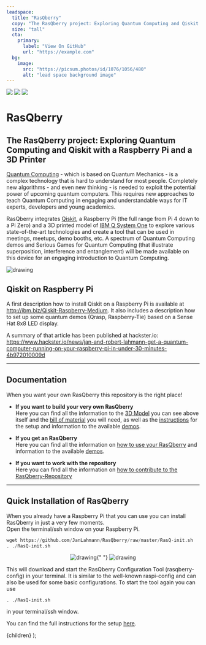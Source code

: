 ```yaml
---
leadspace:
  title: "RasQberry"
  copy: "The RasQberry project: Exploring Quantum Computing and Qiskit with a Raspberry Pi and a 3D Printer"
  size: "tall"
  cta:
    primary:
      label: "View On GitHub"
      url: "https://example.com"
  bg:
    image:
      src: "https://picsum.photos/id/1076/1056/480"
      alt: "lead space background image"
---
```


![](Artwork/RasQberry_back_Bloch__DSC07046s.jpg)
![](Artwork/RasQberry_front.jpg)
![](https://github.com/JanLahmann/RasQberry/assets/26198628/465e444c-24bb-42f5-a873-73fffa816680)

# RasQberry

## The RasQberry project: Exploring Quantum Computing and Qiskit with a Raspberry Pi and a 3D Printer

[Quantum Computing](https://en.wikipedia.org/wiki/Quantum_computing) - which is based on Quantum Mechanics - is a complex technology that is hard to understand for most people. Completely new algorithms - and even new thinking - is needed to exploit the potential power of upcoming quantum computers. This requires new approaches to teach Quantum Computing in engaging and understandable ways for IT experts, developers and young academics.

RasQberry integrates [Qiskit](https://qiskit.org/), a Raspberry Pi (the full range from Pi 4 down to a Pi Zero) and a 3D printed model of [IBM Q System One](https://www.research.ibm.com/quantum-computing/system-one/) to explore various state-of-the-art technologies and create a tool that can be used in meetings, meetups, demo booths, etc. A spectrum of Quantum Computing demos and Serious Games for Quantum Computing (that illustrate superposition, interference and entanglement) will be made available on this device for an engaging introduction to Quantum Computing.

<img src="./wallpapers/ibmqantumTwoGlowScaled.png" alt="drawing" /> <br />

## Qiskit on Raspberry Pi

A first description how to install Qiskit on a Raspberry Pi is available at http://ibm.biz/Qiskit-Raspberry-Medium. It also includes a description how to set up some quantum demos (Qrasp, Raspberry-Tie) based on a Sense Hat 8x8 LED display.

A summary of that article has been published at hackster.io: https://www.hackster.io/news/jan-and-robert-lahmann-get-a-quantum-computer-running-on-your-raspberry-pi-in-under-30-minutes-4b972010009d

---

## Documentation

When you want your own RasQberry this repository is the right place!

- **If you want to build your very own RasQberry**<br/>
  Here you can find all the information to the [3D Model](./documentation/3DModel.md) you can see above itself and the [bill of material](./documentation/3DModel_BillOfMaterial.md) you will need, as well as the [instructions](./documentation/RasQberry_Setup.md) for the setup and information to the available [demos](./documentation/RasQberry_Demos.md).

- **If you get an RasQberry**<br/>
  Here you can find all the information on [how to use your RasQberry](./documentation/HowToUse.md) and information to the available [demos](./documentation/RasQberry_Demos.md).

- **If you want to work with the repository**<br/>
  Here you can find all the information on [how to contribute to the RasQberry-Repository](./documentation/HowToContribute.md)

---

## Quick Installation of RasQberry

When you already have a Raspberry Pi that you can use you can install RasQberry in just a very few moments.<br/>
Open the terminal/ssh window on your Raspberry Pi.

```python
wget https://github.com/JanLahmann/RasQberry/raw/master/RasQ-init.sh
. ./RasQ-init.sh
```

<p align="center">
  <img src="./Artwork/rasqberry_config-1.png" alt="drawing" />{" "}
  <img src="./Artwork/rasqberry_config-2.png" alt="drawing" />
</p>

This will download and start the RasQberry Configuration Tool (rasqberry-config) in your terminal. It is similar to the well-known raspi-config and can also be used for some basic configurations.
To start the tool again you can use

```pyhton
. ./RasQ-init.sh
```

in your terminal/ssh window.

You can find the full instructions for the setup [here](./documentation/RasQberry_Setup.md).

  <PageLayout frontmatter={frontmatter}>{children}</PageLayout>
);
